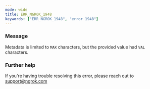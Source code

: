 ```yaml
---
mode: wide
title: ERR_NGROK_1948
keywords: ["ERR_NGROK_1948", "error 1948"]
---
```


### Message

Metadata is limited to `MAX` characters, but the provided value had `VAL` characters.

### Further help

If you're having trouble resolving this error, please reach out to [support@ngrok.com](mailto:support@ngrok.com?subject=Help%20with%20ERR_NGROK_1948)
